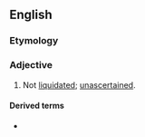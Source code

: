 ==English==

===Etymology===
{{prefix|en|un|liquidated}}

===Adjective===
{{en-adj}}

# {{lb|en|legal}} Not [[liquidated]]; [[unascertained]].

====Derived terms====
* {{l|en|unliquidated damages}}
